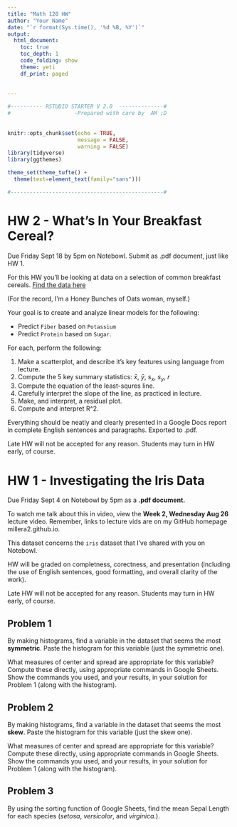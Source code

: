 ```yaml
---
title: "Math 120 HW"
author: "Your Name"
date: "`r format(Sys.time(), '%d %B, %Y')`"
output: 
  html_document:
    toc: true
    toc_depth: 1
    code_folding: show
    theme: yeti
    df_print: paged
  
  
---
```


```r

#---------- RSTUDIO STARTER V 2.0  --------------#
#                    -Prepared with care by  AM ;D
                
                                                                          
knitr::opts_chunk$set(echo = TRUE, 
                      message = FALSE, 
                      warning = FALSE)      
library(tidyverse)                
library(ggthemes)                    

theme_set(theme_tufte() +                                     
  theme(text=element_text(family="sans")))  

#------------------------------------------------#
```

# HW 2 - What's In Your Breakfast Cereal?

Due Friday Sept 18 by 5pm on Notebowl.  Submit as .pdf document, just like HW 1.

For this HW you'll be looking at data on a selection of common breakfast cereals.  [Find the data here](https://docs.google.com/spreadsheets/d/1bkgXy3AP8MBGS98_Qhb4Df9L2y0Mjw7YtepJC7H5-9w/edit?usp=sharing)

(For the record, I'm a Honey Bunches of Oats woman, myself.)

Your goal is to create and analyze linear models for the following:

- Predict `Fiber` based on `Potassium`
- Predict `Protein` based on `Sugar`.

For each, perform the following:

  1) Make a scatterplot, and describe it's key features using language from lecture.
  2) Compute the 5 key summary statistics:
    $\bar{x}$, $\bar{y}$, $s_x$, $s_y$, $r$
  3) Compute the equation of the least-squres line.
  4) Carefully interpret the slope of the line, as practiced in lecture.
  4) Make, and interpret, a residual plot.
  5) Compute and interpret R^2.

Everything should be neatly and clearly presented in a Google Docs report in complete English sentences and paragraphs.  Exported to .pdf.  

Late HW will not be accepted for any reason.  Students may turn in HW early, of course.


# HW 1  - Investigating the Iris Data

Due Friday Sept 4 on Notebowl by 5pm as a **.pdf document.**

To watch me talk about this in video, view the **Week 2, Wednesday Aug 26** lecture video.  Remember, links to lecture vids are on my GitHub homepage millera2.github.io.

This dataset concerns the `iris` dataset that I've shared with you on Notebowl.

HW will be graded on completness, corectness, and presentation (including the use of English sentences, good formatting, and overall clarity of the work).

Late HW will not be accepted for any reason.  Students may turn in HW early, of course.

## Problem 1 

By making histograms, find a variable in the dataset that seems the most **symmetric**.  Paste the histogram for this variable (just the symmetric one).

What measures of center and spread are appropriate for this variable?  Compute these directly, using appropriate commands in Google Sheets.  Show the commands you used, and your results, in your solution for Problem 1 (along with the histogram).


## Problem 2 

By making histograms, find a variable in the dataset that seems the most **skew**.  Paste the histogram for this variable (just the skew one).

What measures of center and spread are appropriate for this variable?  Compute these directly, using appropriate commands in Google Sheets.  Show the commands you used, and your results, in your solution for Problem 1 (along with the histogram).

## Problem 3

By using the sorting function of Google Sheets, find the mean Sepal Length for each species (*setosa*, *versicolor*, and *virginica*.).

